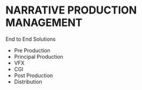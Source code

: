 # NARRATIVE PRODUCTION MANAGEMENT

End to End Solutions
+ Pre Production
+ Principal Production
+ VFX
+ CGI
+ Post Production
+ Distribution


